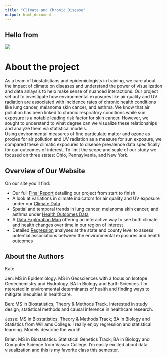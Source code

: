 ```yaml
---
title: "Climate and Chronic Disease"
output: html_document
---
```


## Hello from 


![](https://24.media.tumblr.com/b76b02ba820673795a89bc03ecf9e891/tumblr_n55t88X2e81r1tezoo3_500.gif)

# About the project

As a team of biostatistians and epidemiologists in training, we care about the impact of climate on diseases 
and understand the power of visualization and data anlaysis to help make sense of nuanced interactions. 
Our project set out to investigate how environmental exposures like 
air quality and UV radiation 
are associated with incidence rates of 
chronic health conditions like lung cancer, melanoma skin cancer, and asthma. 
We know that air pollution has been linked to chronic respiratory conditions while 
sun exposure is a notable leading risk factor for skin cancer. 
However, we sought to understand to what degree can we visualize these relationships and analyze them via statistical models.   
Using environmental measures of fine particulate matter and ozone as proxies for air pollution and 
UV radiation as a measure for sun exposure, we compared these climatic exposures to disease prevalence data specifically for our outcomes of interest.
To limit the scope and scale of our study we focused on three states: Ohio, Pennsylvania, and New York.

## Overview of Our Website

On our site you'll find:

* Our full [Final Report](report.html) detailing our project from start to finish
* A look at variations in climate indicators for air quality and UV exposure under our [Climate Data](merge_ap_uv.html)
* Spatial and temporal trends in lung cancer, melanoma skin cancer, and asthma under [Health Outcomes Data](health_outcomes_data.html)
* A [Data Exploration Map](https://beeleeballin.shinyapps.io/apuv_map/) offering an interactive way to see both climate and health changes over time in our region of interest
* Detailed [Regression](regression.html) analyses at the state and county level to assess potential associations between the environmental exposures and health outcomes



## About the Authors
Kate

Jen: MS in Epidemiology. MS in Geosciences with a focus on Isotope Geoechemistry and Hydrology. BA in Biology and Earth Sciences. I'm nterested in environmental determinants of health and finding ways to mitigate inequities in healthcare.

Ben: MS in Biostatistics, Theory & Methods Track. Interested in study design,
statistical methods and causal inference in healthcare research. 

Jesse: MS in Biostatistics, Theory & Methods Track; BA in Biology and Statistics from Williams College. I really enjoy regression and statistical learning. Models describe the world! 

Brian: MS in Biostatistics. Statistical Genetics Track; BA in Biology and Computer Science from Vassar College. I'm easily excited about data visualization and this is my favorite class this semester. 

